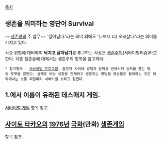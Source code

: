 [[목차]]

== 생존을 의미하는 영단어 Survival ==
~~[[생존왕]]의 주 업무~~ '살아남다.'라는 의미 외에도 '(~보다 더) 오래살다.'라는 의미를 가지고 있다.

각종 위험에 대비하여 '''닥치고 살아남기'''를 추구하는 사상은 [[생존주의]](서바이벌리즘)라고 한다. 각종 생존술에 대해서는 생존주의 항목을 참고하라.

 * 참고항목 : [[서바이벌 프로그램]]. 출연자 사이에 경쟁과 탈락을 반복시켜 승자를 뽑는 방송 포맷을 말한다. 실제로 비상 상황을 전제하고 생존하는 방법을 영상물로 촬영하는 것은 해외에서는 보통 리얼리티 서바이벌 쇼라고 칭한다.

== 1.에서 이름이 유래된 데스매치 게임. ==
[[서바이벌 게임]] 항목 참고.

== [[사이토 타카오]]의 [[1976년]] [[극화]](만화) [[생존게임#s-2|생존게임]] ==
항목 참조.
